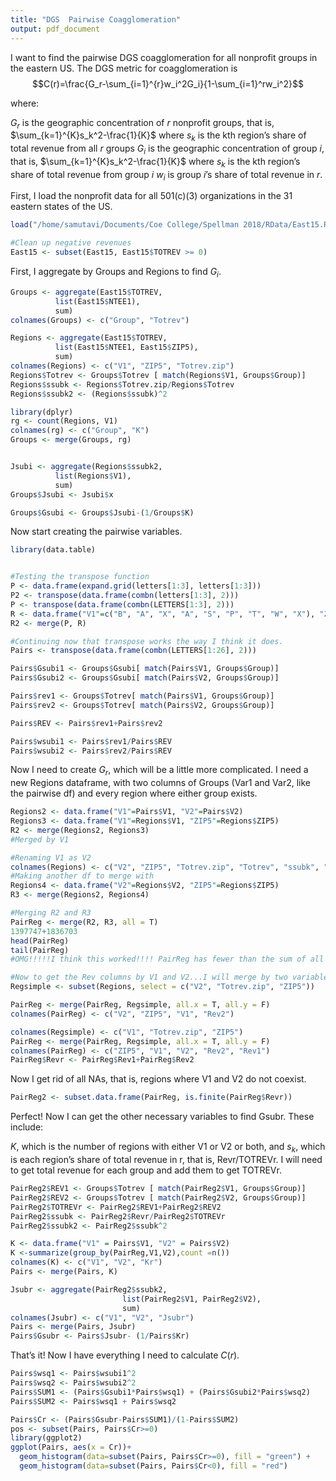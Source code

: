 ```yaml
---
title: "DGS  Pairwise Coagglomeration"
output: pdf_document
---
```


I want to find the pairwise DGS coagglomeration for all nonprofit groups in the eastern US. The DGS metric for coagglomeration is $$C(r)=\frac{G_r-\sum_{i=1}^{r}w_i^2G_i}{1-\sum_{i=1}^rw_i^2}$$

where:

$G_r$ is the geographic concentration of $r$ nonprofit groups, that is, $\sum_{k=1}^{K}s_k^2-\frac{1}{K}$ where $s_k$ is the kth region's share of total revenue from all $r$ groups
$G_i$ is the geographic concentration of group $i$, that is, $\sum_{k=1}^{K}s_k^2-\frac{1}{K}$ where $s_k$ is the kth region's share of total revenue from group $i$
$w_i$ is group $i$'s share of total revenue in $r$. 

First, I load the nonprofit data for all 501(c)(3) organizations in the 31 eastern states of the US.
```r
load("/home/samutavi/Documents/Coe College/Spellman 2018/RData/East15.Rdata")

#Clean up negative revenues
East15 <- subset(East15, East15$TOTREV >= 0)
```

First, I aggregate by Groups and Regions to find $G_i$.

```r
Groups <- aggregate(East15$TOTREV, 
          list(East15$NTEE1),
          sum)
colnames(Groups) <- c("Group", "Totrev")

Regions <- aggregate(East15$TOTREV, 
          list(East15$NTEE1, East15$ZIP5),
          sum)
colnames(Regions) <- c("V1", "ZIP5", "Totrev.zip")
Regions$Totrev <- Groups$Totrev [ match(Regions$V1, Groups$Group)]
Regions$ssubk <- Regions$Totrev.zip/Regions$Totrev
Regions$ssubk2 <- (Regions$ssubk)^2

library(dplyr)
rg <- count(Regions, V1)
colnames(rg) <- c("Group", "K")
Groups <- merge(Groups, rg)


Jsubi <- aggregate(Regions$ssubk2, 
          list(Regions$V1),
          sum) 
Groups$Jsubi <- Jsubi$x

Groups$Gsubi <- Groups$Jsubi-(1/Groups$K)
```

Now start creating the pairwise variables.
```r
library(data.table)


#Testing the transpose function
P <- data.frame(expand.grid(letters[1:3], letters[1:3]))
P2 <- transpose(data.frame(combn(letters[1:3], 2)))
P <- transpose(data.frame(combn(LETTERS[1:3], 2)))
R <- data.frame("V1"=c("B", "A", "X", "A", "S", "P", "T", "W", "X"), "ZIP5" = c(1, 1, 1, 2, 2, 2, 2, 3, 3))
R2 <- merge(P, R)

#Continuing now that transpose works the way I think it does.
Pairs <- transpose(data.frame(combn(LETTERS[1:26], 2)))

Pairs$Gsubi1 <- Groups$Gsubi[ match(Pairs$V1, Groups$Group)]
Pairs$Gsubi2 <- Groups$Gsubi[ match(Pairs$V2, Groups$Group)]

Pairs$rev1 <- Groups$Totrev[ match(Pairs$V1, Groups$Group)]
Pairs$rev2 <- Groups$Totrev[ match(Pairs$V2, Groups$Group)]

Pairs$REV <- Pairs$rev1+Pairs$rev2

Pairs$wsubi1 <- Pairs$rev1/Pairs$REV
Pairs$wsubi2 <- Pairs$rev2/Pairs$REV
```

Now I need to create $G_r$, which will be a little more complicated. I need a new Regions dataframe, with two columns of Groups (Var1 and Var2, like the pairwise df) and every region where either group exists.

```r
Regions2 <- data.frame("V1"=Pairs$V1, "V2"=Pairs$V2)
Regions3 <- data.frame("V1"=Regions$V1, "ZIP5"=Regions$ZIP5)
R2 <- merge(Regions2, Regions3)
#Merged by V1

#Renaming V1 as V2
colnames(Regions) <- c("V2", "ZIP5", "Totrev.zip", "Totrev", "ssubk", "ssubk2")
#Making another df to merge with
Regions4 <- data.frame("V2"=Regions$V2, "ZIP5"=Regions$ZIP5)
R3 <- merge(Regions2, Regions4)

#Merging R2 and R3
PairReg <- merge(R2, R3, all = T)
1397747+1836703
head(PairReg)  
tail(PairReg)
#OMG!!!!!I think this worked!!!! PairReg has fewer than the sum of all R2 and R3 and this makes sense because there would be observations in both that are the same.
```

```r
#Now to get the Rev columns by V1 and V2...I will merge by two variables, Group and Zip.
Regsimple <- subset(Regions, select = c("V2", "Totrev.zip", "ZIP5"))

PairReg <- merge(PairReg, Regsimple, all.x = T, all.y = F)
colnames(PairReg) <- c("V2", "ZIP5", "V1", "Rev2")

colnames(Regsimple) <- c("V1", "Totrev.zip", "ZIP5")
PairReg <- merge(PairReg, Regsimple, all.x = T, all.y = F)
colnames(PairReg) <- c("ZIP5", "V1", "V2", "Rev2", "Rev1")
PairReg$Revr <- PairReg$Rev1+PairReg$Rev2
```

Now I get rid of all NAs, that is, regions where V1 and V2 do not coexist.
```r
PairReg2 <- subset.data.frame(PairReg, is.finite(PairReg$Revr))

```

Perfect! Now I can get the other necessary variables to find Gsubr. These include:

$K$, which is the number of regions with either V1 or V2 or both, and
$s_k$, which is each region's share of total revenue in r, that is, Revr/TOTREVr. I will need to get total revenue for each group and add them to get TOTREVr.

```r
PairReg2$REV1 <- Groups$Totrev [ match(PairReg2$V1, Groups$Group)]
PairReg2$REV2 <- Groups$Totrev [ match(PairReg2$V2, Groups$Group)]
PairReg2$TOTREVr <- PairReg2$REV1+PairReg2$REV2
PairReg2$ssubk <- PairReg2$Revr/PairReg2$TOTREVr
PairReg2$ssubk2 <- PairReg2$ssubk^2

K <- data.frame("V1" = Pairs$V1, "V2" = Pairs$V2)
K <-summarize(group_by(PairReg,V1,V2),count =n())
colnames(K) <- c("V1", "V2", "Kr")
Pairs <- merge(Pairs, K)

Jsubr <- aggregate(PairReg2$ssubk2,
                         list(PairReg2$V1, PairReg2$V2), 
                         sum)
colnames(Jsubr) <- c("V1", "V2", "Jsubr")
Pairs <- merge(Pairs, Jsubr)
Pairs$Gsubr <- Pairs$Jsubr- (1/Pairs$Kr)

```

That's it! Now I have everything I need to calculate $C(r)$.

```r

Pairs$wsq1 <- Pairs$wsubi1^2
Pairs$wsq2 <- Pairs$wsubi2^2
Pairs$SUM1 <- (Pairs$Gsubi1*Pairs$wsq1) + (Pairs$Gsubi2*Pairs$wsq2) 
Pairs$SUM2 <- Pairs$wsq1 + Pairs$wsq2

Pairs$Cr <- (Pairs$Gsubr-Pairs$SUM1)/(1-Pairs$SUM2) 
pos <- subset(Pairs, Pairs$Cr>=0)
library(ggplot2)
ggplot(Pairs, aes(x = Cr))+
  geom_histogram(data=subset(Pairs, Pairs$Cr>=0), fill = "green") +
  geom_histogram(data=subset(Pairs, Pairs$Cr<0), fill = "red") 

```


